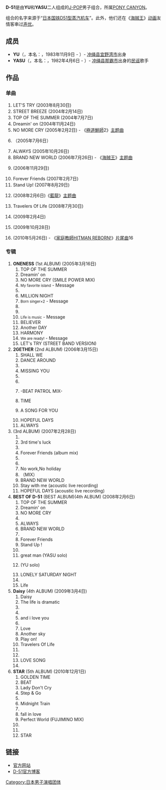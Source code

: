 {{藝人
|姓名 = D-51
|類型 = 組合
|圖片 =
|音樂類型 = [[J-POP|J-POP]]
|出身地 = {{JPN}}[[沖繩縣|沖繩縣]]
|出道作 = 
|代表作 = 
|活躍年代 = 2003年 - 
|唱片公司 = [[波麗佳音|波麗佳音]]（2004年－2010年）
{{lang|ja|フライング・ハイ}}（2011年）
[[德間日本傳播|德間日本傳播]]（2012年 - ）
|經紀公司 = {{lang|ja|フライング・ハイ}}
|網站 = {{url|www.d-51.jp/pc.html}}
|相關團體 = 
|獎項 = 
|IMDb = 
|現任成員 = YU<br/>YASU
|過往成員 = 
}}

'''D-51'''是由'''YU'''和'''YASU'''二人组成的[[J-POP|J-POP]]男子组合，所属[[PONY_CANYON|PONY CANYON]]。

组合的名字来源于“[[日本国铁D51型蒸汽机车|日本国铁D51型蒸汽机车]]”。此外，他们还在《[[海贼王|海贼王]]》[[动画|动画]]友情客串过[[声优|声优]]。

== 成员 ==
* '''YU'''（{{lang|ja|ユウ}}，本名：{{lang|ja|上里優}}，1983年11月9日 - ）- [[冲绳县|冲绳县]][[宜野湾市|宜野湾市]]出身
* '''YASU'''（{{lang|ja|ヤス}}，本名：{{lang|ja|吉田安英}}，1982年4月6日 - ）- [[冲绳县|冲绳县]][[那霸市|那霸市]]出身的[[民谣|民谣]]歌手

== 作品 ==
=== 单曲 ===
# LET'S TRY (2003年8月30日)
# STREET BREEZE (2004年2月14日)
# TOP OF THE SUMMER (2004年7月7日)
# Dreamin' on (2004年11月24日) 
# NO MORE CRY (2005年2月2日) - 《[[極道鮮師|極道鮮師]]2》[[主题曲|主题曲]] 
# {{lang|ja|ハイビスカス}}（2005年7月6日）
# ALWAYS (2005年10月26日) 
# BRAND NEW WORLD (2006年7月26日) - 《[[海贼王|海贼王]]》[[主题曲|主题曲]]
# {{lang|ja|はじまる}} (2006年11月29日) 
# Forever Friends (2007年2月7日)
# Stand Up! (2007年8月29日)
# {{lang|ja|セピア}} (2008年2月6日)《[[藍龍|藍龍]]》[[主题曲|主题曲]]
# Travelers Of Life (2008年7月30日)
# {{lang|ja|ロード}} (2009年2月4日)
# {{lang|ja|Lady Don't Cry}} (2009年10月28日)
# {{lang|ja|ファミリア}} (2010年5月26日) - 《[[家庭教師HITMAN_REBORN!|家庭教師HITMAN REBORN!]]》[[片尾曲|片尾曲]]16

=== 专辑 ===
# '''ONENESS''' (1st ALBUM) (2005年3月16日)
## TOP OF THE SUMMER
## Dreamin' on
## NO MORE CRY (SMILE POWER MIX)
## <small>My favorite island</small> - Message
## {{lang|ja|風のメロディー}}
## MILLION NIGHT
## <small>Born singer×2</small> - Message
## {{lang|ja|希望クラップ}}
## {{lang|ja|コウノトリ}}
## <small>Life is music</small> - Message
## BELIEVER
## Another DAY
## HARMONY
## <small>We are ready!</small> - Message
## LET's TRY (STREET BAND VERSION)
# '''2GETHER''' (2nd ALBUM) (2006年3月15日)
## SHALL WE {{lang|ja|ノリノリ？}}
## DANCE AROUND
## {{lang|ja|ハイビスカス}}
## MISSING YOU
## {{lang|ja|どんなに}}
## {{lang|ja|オレトモ}}
## {{lang|ja|サヴァイバー}} -BEAT PATROL MIX-
## {{lang|ja|バッカナル}}TIME
## {{lang|ja|あなたへ ～}} A SONG FOR YOU
## HOPEFUL DAYS
## ALWAYS
# '''{{lang|ja|三横一村}}''' (3rd ALBUM) (2007年2月28日)
## {{lang|ja|お花見して～な}}
## 3rd time's luck
## {{lang|ja|はじまる}}
## Forever Friends (album mix)
## {{lang|ja|願晴れ}}
## {{lang|ja|裸の王様}}
## No work,No holiday
## （{{lang|ja|ラスト・シーン卒業}}MIX）
## BRAND NEW WORLD
## Stay with me (acoustic live recording)
## HOPEFUL DAYS (acoustic live recording)
# '''BEST OF D-51''' (BEST ALBUM)(4th ALBUM) (2008年2月6日)
## TOP OF THE SUMMER
## Dreamin' on
## NO MORE CRY
## {{lang|ja|ハイビスカス}}
## ALWAYS
## BRAND NEW WORLD
## {{lang|ja|はじまる}}
## Forever Friends
## Stand Up !
## {{lang|ja|セピア}}
## great man (YASU solo)
## {{lang|ja|さよならと涙}} (YU solo)
## LONELY SATURDAY NIGHT
## {{lang|ja|飛行少年紀～僕の背中、ツバサに変わる～}}
## Life
# '''Daisy''' (4th ALBUM) (2009年3月4日)
## Daisy
## The life is dramatic
## {{lang|ja|ロード}}
## {{lang|ja|マノン}}
## and i love you
## {{lang|ja|ひとりじゃない}}
## Love
## Another sky
## Play on!
## Travelers Of Life
## {{lang|ja|ファイト}}
## {{lang|ja|奇跡は出会いまたそれへ}}
## LOVE SONG
## {{lang|ja|東京}}
# '''STAR''' (5th ALBUM) (2010年12月1日)
## GOLDEN TIME
## BEAT
## Lady Don't Cry
## Step & Go
## {{lang|ja|ひとりきりのクリスマス}}
## Midnight Train
## {{lang|ja|あこがれ}}
## fall in love
## Perfect World (FUJIMINO MIX)
## {{lang|ja|旅立ちの風}}
## {{lang|ja|ファミリア}}
## STAR

== 链接 ==
* [http://d51.cc/ 官方网站]{{Wayback|url=http://d51.cc/ |date=20080210174746 }}
* [http://ameblo.jp/d51blog/ D-51官方博客]{{Wayback|url=http://ameblo.jp/d51blog/ |date=20091006094547 }}

{{Authority control}}
[[Category:日本男子演唱团体|Category:日本男子演唱团体]]